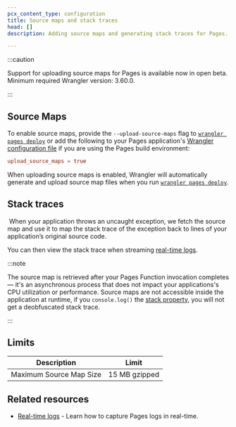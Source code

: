 ```yaml
---
pcx_content_type: configuration
title: Source maps and stack traces
head: []
description: Adding source maps and generating stack traces for Pages.

---
```



<Render file="source-maps" product="workers" />

:::caution


Support for uploading source maps for Pages is available now in open beta. Minimum required Wrangler version: 3.60.0.


:::

## Source Maps

To enable source maps, provide the `--upload-source-maps` flag to [`wrangler pages deploy`](/workers/wrangler/commands/#deploy-1) or add the following to your Pages application's [Wrangler configuration file](/pages/functions/wrangler-configuration/) if you are using the Pages build environment:

<WranglerConfig>

```toml
upload_source_maps = true
```

</WranglerConfig>

When uploading source maps is enabled, Wrangler will automatically generate and upload source map files when you run [`wrangler pages deploy`](/workers/wrangler/commands/#deploy-1).

## Stack traces

​​
When your application throws an uncaught exception, we fetch the source map and use it to map the stack trace of the exception back to lines of your application’s original source code.

You can then view the stack trace when streaming [real-time logs](/pages/functions/debugging-and-logging/).

:::note


The source map is retrieved after your Pages Function invocation completes — it's an asynchronous process that does not impact your applications's CPU utilization or performance. Source maps are not accessible inside the application at runtime, if you `console.log()` the [stack property](https://developer.mozilla.org/en-US/docs/Web/JavaScript/Reference/Global_Objects/Error/stack), you will not get a deobfuscated stack trace.

:::

## Limits

| Description                    | Limit         |
| ------------------------------ | ------------- |
| Maximum Source Map Size        | 15 MB gzipped |

## Related resources

* [Real-time logs](/pages/functions/debugging-and-logging/) - Learn how to capture Pages logs in real-time.
